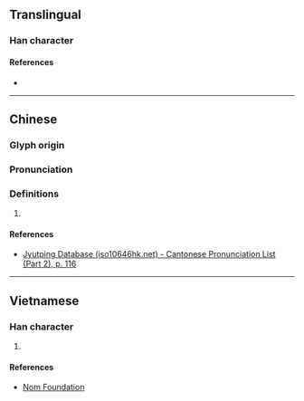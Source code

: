 {{character info}}
==Translingual==

===Han character===
{{Han char|rn=64|rad=手|as=09|sn=12|four=50021|canj=QYRN|ids=⿰扌亭}}

====References====
* {{Han ref|kx=0443.240|dkj=12382|dj=0794.240|hdz=31922.100|uh=63E8|ud=25576|bh=D957|bd=55639}}

----

==Chinese==
{{zh-forms}}

===Glyph origin===
{{Han etym}}

===Pronunciation===
{{zh-pron
|m=chén
|c=caang4
|mc=y
|oc=y
|cat=
}}

===Definitions===
{{zh-hanzi}}

# {{rfdef|zh}}

====References====
* [http://www.iso10646hk.net/jp/document/download.jsp Jyutping Database (iso10646hk.net) - Cantonese Pronunciation List (Part 2), p. 116]

----

==Vietnamese==

===Han character===
{{vi-hantu|rs=手09|dừng}}

# {{rfdef|vi|sort=手09}}

====References====
* [http://nomfoundation.org/common/nom_details.php?codepoint=63e8 Nom Foundation]